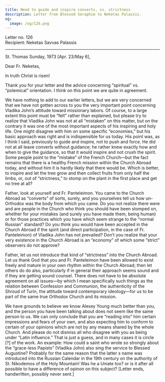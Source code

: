 ```yaml
---
title: Need to guide and inspire converts, vs. strictness
description: Letter from Blessed Seraphim to Neketas Palassis.
og:
  image: /og/126.png
---
```


<div style={{textAlign:'right', fontFamily:'monospace'}}>Letter no. 126</div>
<div style={{textAlign:'left', fontFamily:'monospace'}}>Recipient: Neketas Savvas Palassis</div>

---

St. Thomas Sunday, 1973 [Apr. 23/May 6],

Dear Fr. Neketas,

In truth Christ is risen!

Thank you for your letter and the advice concerning “spiritual” vs. “polemical” orientation. I think on this point we are quite in agreement.

We have nothing to add to our earlier letters, but we are very concerned that we have not gotten across to you the very important point concerning Vladika John’s attitude toward missionary labors. Of course, to a large extent this point must be “felt” rather than explained, but please try to realize that Vladika John was not at all “mistaken” on this matter, but on the contrary it was one of the most important aspects of his inspiring and holy life. One might disagree with him on some specific “economies,” but his basic approach was right and is indispensible for us today. His point was, as I think I said, previously to guide and inspire, not to push and force. He did not at all leave converts without guidance; he rather knew exactly how and when to give the guidance, so that it would inspire and not crush the spirit. Some people point to the “mistake” of the French Church—but the fact remains that there is a healthy French mission within the Church Abroad today, and without him it is hardly likely that there would be. Which is better, to inspire and let the tree grow and then collect fruits from only half the limbs, or, out of “strictness,” to stomp on the plant in the first place and get no tree at all?

Father, look at yourself and Fr. Panteleimon. You came to the Church Abroad as “converts” of sorts, surely, and you yourselves tell us how un-Orthodox was the body from which you came. Do you not realize there were and are people in the Church who think you should have been stomped on, whether for your mistakes (and surely you have made them, being human) or for those practices which you have which seem strange to the “normal Russian” standard? Do you think you would have been accepted in the Church Abroad if the spirit (and direct participation, in the case of Fr. Panteleimon) of Vladika John has not prevailed? Don’t you realize that your very existence in the Church Abroad is an “economy” of which some “strict” observers do not approve?

Father, let us not introduce that kind of “strictness” into the Church Abroad. Let us thank God that you and Fr. Panteleimon have been allowed to exist freely and mature in your own rhythm within the Church Abroad; then let others do do also, particularly if in general their approach seems sound and if they are getting sound counsel. There does not have to be absolute agreement on all issues—by which I mean specifically such things as the relation between Confession and Communion, the authenticity of the Shroud of Turin, the attitude toward contemporary ideology—for us to be part of the same true Orthodox Church and its mission.

We have grounds to believe we know Alexey Young much better than you, and the person you have been talking about does not seem like the same person to us. We can only conclude that you are “reading into” him certain impressions and fears of your own, and also expecting him to conform to certain of your opinions which are not by any means shared by the whole Church. And please do not dismiss all who disagree with you as being under “Latin influence.” That is just a guess, and in many cases it is circle [?] of the work. An example: How could a saint who wrote so strongly about the “grace-less Papists” (Vladika John) also sing the service to Blessed Augustine? Probably for the same reason that the latter s name was introduced into the Russian Calendar in the 19th century on the authority of St. Nikodemos of the Holy Mountain! Was he a Uniate too? or is it after all possible to have a difference of opinon on this subject? [Letter ends, handwritten, possibly never sent.]
